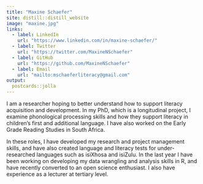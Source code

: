 ```yaml
---
title: "Maxine Schaefer"
site: distill::distill_website
image: "maxine.jpg"
links:
  - label: LinkedIn
    url: "https://www.linkedin.com/in/maxine-schaefer/"
  - label: Twitter
    url: "https://twitter.com/MaxineNSchaefer"
  - label: GitHub
    url: "https://github.com/MaxineNSchaefer"
  - label: Email
    url: "mailto:mschaeferliteracy@gmail.com"
output:
  postcards::jolla
---
```

 
I am a researcher hoping to better understand how to support literacy acquisition and development. In my PhD, which is a longitudinal project, I examine phonological processing skills and how they support literacy in children's first and additional language. I have also worked on the Early Grade Reading Studies in South Africa.

In these roles, I have developed my research and project management skills, and have also created language and literacy tests for under-researched languages such as isiXhosa and isiZulu. In the last year I have been working on developing my data wrangling and analysis skills in R, and have recently converted to an open science enthusiast. I also have experience as a lecturer at tertiary level.
